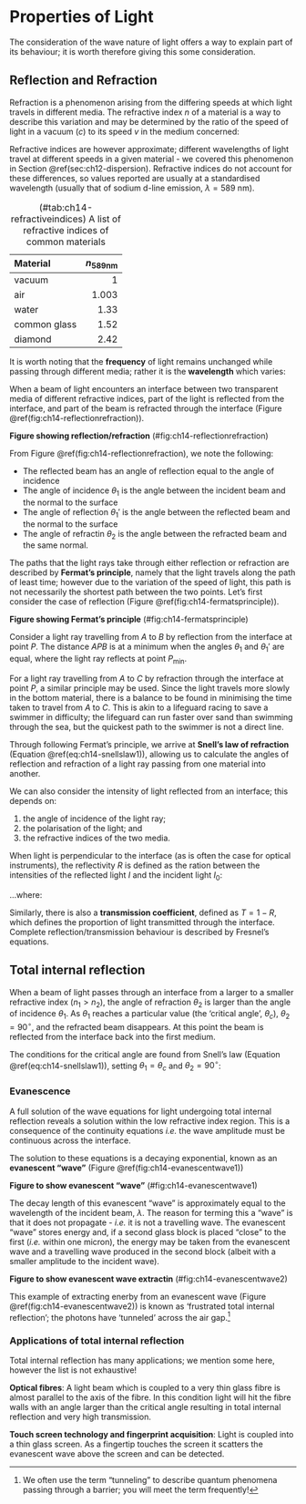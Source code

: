 # Properties of Light {#sec:ch14-propertieslight}

The consideration of the wave nature of light offers a way to explain part of its behaviour; it is worth therefore giving this some consideration.

## Reflection and Refraction {#sec:ch14-reflectionrefraction}

Refraction is a phenomenon arising from the differing speeds at which light travels in different media.  The refractive index $n$ of a material is a way to describe this variation and may be determined by the ratio of the speed of light in a vacuum ($c$) to its speed $v$ in the medium concerned:

\begin{equation}
n = \frac{c}{v}
\end{equation}

Refractive indices are however approximate; different wavelengths of light travel at different speeds in a given material - we covered this phenomenon in Section \@ref(sec:ch12-dispersion). Refractive indices do not account for these differences, so values reported are usually at a standardised wavelength (usually that of sodium d-line emission, $\lambda = 589$ nm). 

Table: (\#tab:ch14-refractiveindices) A list of refractive indices of common materials

| Material | $n_{589 \textsf{nm}}$ | 
| :-- | --: | 
| vacuum | 1 | 
| air | 1.003 | 
| water | 1.33| 
| common glass | 1.52| 
| diamond | 2.42 | 

It is worth noting that the **frequency** of light remains unchanged while passing through different media; rather it is the **wavelength** which varies:

\begin{equation}
\lambda_n = \frac{\lambda}{n}
\end{equation}

When a beam of light encounters an interface between two transparent media of different refractive indices, part of the light is reflected from the interface, and part of the beam is refracted through the interface (Figure \@ref(fig:ch14-reflectionrefraction)).

**Figure showing reflection/refraction**
(\#fig:ch14-reflectionrefraction)

From Figure \@ref(fig:ch14-reflectionrefraction), we note the following:

* The reflected beam has an angle of reflection equal to the angle of incidence
* The angle of incidence $\theta_1$ is the angle between the incident beam and the normal to the surface
* The angle of reflection $\theta_1'$ is the angle between the reflected beam and the normal to the surface
* The angle of refractin $\theta_2$ is the angle between the refracted beam and the same normal.

The paths that the light rays take through either reflection or refraction are described by **Fermat's principle**, namely that the light travels along the path of least time; however due to the variation of the speed of light, this path is not necessarily the shortest path between the two points. Let's first consider the case of reflection (Figure \@ref(fig:ch14-fermatsprinciple)).

**Figure showing Fermat's principle**
(\#fig:ch14-fermatsprinciple)

Consider a light ray travelling from $A$ to $B$ by reflection from the interface at point $P$. The distance $APB$ is at a minimum when the angles $\theta_1$ and $\theta_1'$ are equal, where the light ray reflects at point $P_{\textsf{min}}$.

For a light ray travelling from $A$ to $C$ by refraction through the interface at point $P$, a similar principle may be used. Since the light travels more slowly in the bottom material, there is a balance to be found in minimising the time taken to travel from $A$ to $C$. This is akin to a lifeguard racing to save a swimmer in difficulty; the lifeguard can run faster over sand than swimming through the sea, but the quickest path to the swimmer is not a direct line.

Through following Fermat's principle, we arrive at **Snell's law of refraction** (Equation \@ref(eq:ch14-snellslaw1)), allowing us to calculate the angles of reflection and refraction of a light ray passing from one material into another.

\begin{equation}
n_1 \sin \theta_1 = n_2 \sin \theta_2
(\#eq:ch14-snellslaw1)
\end{equation}

We can also consider the intensity of light reflected from an interface; this depends on:

1. the angle of incidence of the light ray;
1. the polarisation of the light; and
1. the refractive indices of the two media.

When light is perpendicular to the interface (as is often the case for optical instruments), the reflectivity $R$ is defined as the ration between the intensities of the reflected light $I$ and the incident light $I_0$:

\begin{equation}
R = \frac{I}{I_0} \quad \textsf{or} \quad I = R I_0
\end{equation}

...where:

\begin{equation}
R = \left( \frac{n_1 - n_2}{n_1 + n_2} \right)^2
\end{equation}

Similarly, there is also a **transmission coefficient**, defined as $T = 1-R$, which defines the proportion of light transmitted through the interface.  Complete reflection/transmission behaviour is described by Fresnel's equations.


## Total internal reflection {#sec:ch14-internalreflection}

When a beam of light passes through an interface from a larger to a smaller refractive index ($n_1 > n_2$), the angle of refraction $\theta_2$ is larger than the angle of incidence $\theta_1$.  As $\theta_1$ reaches a particular value (the 'critical angle', $\theta_c$), $\theta_2 = 90^\circ$, and the refracted beam disappears.  At this point the beam is reflected from the interface back into the first medium.

The conditions for the critical angle are found from Snell's law (Equation \@ref(eq:ch14-snellslaw1)), setting $\theta_1 = \theta_c$ and $\theta_2 = 90^\circ$:

\begin{equation}
\sin \theta_c = \frac{n_2}{n_1}\sin(90^\circ) = \frac{n_2}{n_1}
\end{equation}

### Evanescence {#sec:ch14-evanescence}

A full solution of the wave equations for light undergoing total internal reflection reveals a solution within the low refractive index region. This is a consequence of the continuity equations *i.e.* the wave amplitude must be continuous across the interface.

The solution to these equations is a decaying exponential, known as an **evanescent "wave"** (Figure \@ref(fig:ch14-evanescentwave1))

**Figure to show evanescent "wave"**
(\#fig:ch14-evanescentwave1)

The decay length of this evanescent "wave" is approximately equal to the wavelength of the incident beam, $\lambda$.  The reason for terming this a "wave" is that it does not propagate - *i.e.* it is not a travelling wave.  The evanescent "wave" stores energy and, if a second glass block is placed "close" to the first (*i.e.* within one micron), the energy may be taken from the evanescent wave and a travelling wave produced in the second block (albeit with a smaller amplitude to the incident wave).

**Figure to show evanescent wave extractin**
(\#fig:ch14-evanescentwave2)

This example of extracting enerby from an evanescent wave (Figure \@ref(fig:ch14-evanescentwave2)) is known as 'frustrated total internal reflection'; the photons have 'tunneled' across the air gap.^[We often use the term "tunneling" to describe quantum phenomena passing through a barrier; you will meet the term frequently!]

### Applications of total internal reflection {#sec:ch14-tirapplications}

Total internal reflection has many applications; we mention some here, however the list is not exhaustive!

**Optical fibres**: A light beam which is coupled to a very thin glass fibre is almost parallel to the axis of the fibre. In this condition light will hit the fibre walls with an angle larger than the critical angle resulting in total internal reflection and very high transmission.

**Touch screen technology and fingerprint acquisition**: Light is coupled into a thin glass screen. As a fingertip touches the screen it scatters the evanescent wave above the screen and can be detected.

